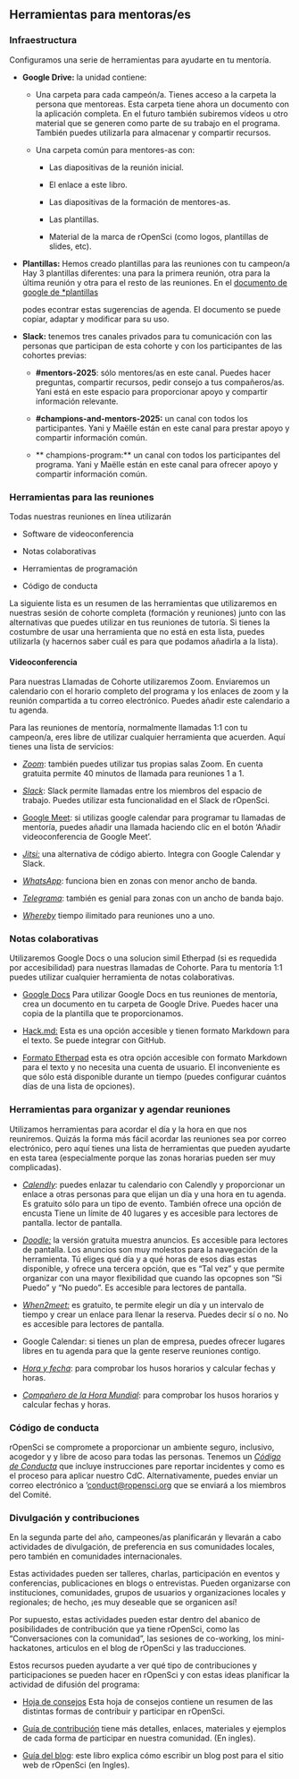 ## Herramientas para mentoras/es

### Infraestructura {#infrastructure}

Configuramos una serie de herramientas para ayudarte en tu mentoría.

- **Google Drive:** la unidad contiene:
  
  - Una carpeta para cada campeón/a. Tienes acceso a la carpeta la persona que mentoreas.
 Esta carpeta tiene ahora un documento con la aplicación completa. En el futuro también subiremos vídeos u otro material que se generen como parte de su trabajo en el programa.  También puedes utilizarla para almacenar y compartir recursos.
  
  - Una carpeta común para mentores-as con:
    
    - Las diapositivas de la reunión inicial.
    
    - El enlace a este libro.
    
    - Las diapositivas de la formación de mentores-as.
    
    - Las plantillas.
    
    - Material de la marca de rOpenSci (como logos, plantillas de slides, etc).

- **Plantillas:** Hemos creado plantillas para las reuniones con tu campeon/a
  Hay 3 plantillas diferentes: una para la primera reunión, otra para
  la última reunión y otra para el resto de las reuniones. En el [documento de google de *plantillas](https://docs.google.com/document/d/1VtNYfDNYRS7xAbs1Ajf2S5wsv3mOQ0BcTn93cXAv6sc/)
  
  podes econtrar estas sugerencias de agenda.  El documento se puede copiar, adaptar y modificar para su uso.

- **Slack:** tenemos tres canales privados para tu comunicación con
  las personas que participan de esta cohorte y con los participantes de las cohortes previas:
  
  - **\#mentors-2025**: sólo mentores/as en este canal. Puedes hacer
    preguntas, compartir recursos, pedir consejo a tus compañeros/as. Yani está en este espacio para
    proporcionar apoyo y compartir información relevante.
  
  - **\#champions-and-mentors-2025:** un canal con todos los participantes. Yani
    y Maëlle están en este canal para prestar apoyo y compartir
    información común.
  
  - ** champions-program:** un canal con todos los participantes del programa. Yani
    y Maëlle están en este canal para ofrecer apoyo y compartir
    información común.

### Herramientas para las reuniones {#meeting-tools}

Todas nuestras reuniones en línea utilizarán

- Software de videoconferencia

- Notas colaborativas

- Herramientas de programación

- Código de conducta

La siguiente lista es un resumen de las herramientas que utilizaremos en nuestras
sesión de cohorte completa (formación y reuniones) junto con las alternativas que
puedes utilizar en tus reuniones de tutoría. Si tienes la costumbre de usar una herramienta
que no está en esta lista, puedes utilizarla (y hacernos saber cuál es
para que podamos añadirla a la lista).

#### Videoconferencia {#videocalls}

Para nuestras Llamadas de Cohorte utilizaremos Zoom. Enviaremos un calendario con el
horario completo del programa y los enlaces de zoom y la reunión compartida
a tu correo electrónico. Puedes añadir este calendario a tu agenda.

Para las reuniones de mentoría, normalmente llamadas 1:1 con tu campeon/a, eres libre
de utilizar cualquier herramienta que acuerden. Aquí tienes una lista de servicios:

- [*Zoom*](http://zoom.us/): también puedes utilizar tus propias salas Zoom. En
  cuenta gratuita permite 40 minutos de llamada para reuniones 1 a 1.

- [*Slack*](https://slack.com/help/articles/216771908-Make-calls-in-Slack):
  Slack permite llamadas entre los miembros del espacio de trabajo. Puedes utilizar
  esta funcionalidad en el Slack de rOpenSci.

- [Google Meet](https://meet.google.com/landing): si utilizas google calendar para programar tu
  llamadas de mentoría, puedes añadir una llamada haciendo clic en el botón
  'Añadir videoconferencia de Google Meet'.

- [*Jitsi:*](http://meet.jit.si/) una alternativa de código abierto. Integra
  con Google Calendar y Slack.


- [*WhatsApp*](https://www.whatsapp.com/): funciona bien en zonas con menor 
  ancho de banda.

- [*Telegrama*](https://telegram.org/): también es genial para zonas con un ancho de banda bajo.
  

- [*Whereby*](https://whereby.com/) tiempo ilimitado para reuniones uno a uno.

### Notas colaborativas {#note-taking}

Utilizaremos Google Docs o una solucion simil Etherpad (si es requedida por accesibilidad) para nuestras llamadas de Cohorte. Para tu mentoría 1:1
puedes utilizar cualquier herramienta de notas colaborativas.

- [Google Docs](https://docs.google.com/) Para utilizar Google Docs en tus reuniones de mentoría,
  crea un documento en tu carpeta de Google Drive.
  Puedes hacer una copia de la plantilla que te proporcionamos.

- [Hack.md:](https://hackmd.io/) Esta es una opción accesible y tienen
  formato Markdown para el texto.
  Se puede integrar con GitHub.

- [Formato Etherpad](https://pad.riseup.net/) esta es otra opción accesible con formato Markdown para el texto y no necesita una cuenta de usuario.
  El inconveniente es que sólo está disponible durante un tiempo (puedes configurar cuántos días de una lista de opciones).

### Herramientas para organizar y agendar reuniones {#scheduling}

Utilizamos herramientas para acordar el día y la hora en que nos reuniremos.
Quizás la forma más fácil acordar las reuniones sea por correo electrónico,
pero aquí tienes una lista de herramientas que pueden ayudarte en esta tarea (especialmente porque las zonas horarias pueden ser muy complicadas).

- [*Calendly*](https://calendly.com/): puedes enlazar tu calendario con
  Calendly y proporcionar un enlace a otras personas para que elijan un día y una hora
  en tu agenda. Es gratuito sólo para un tipo de evento. También
  ofrece una opción de encusta Tiene un límite de 40 lugares y es accesible para lectores de pantalla.
  lector de pantalla.

- [*Doodle:*](https://doodle.com/) la versión gratuita muestra anuncios. Es
  accesible para lectores de pantalla. Los anuncios son muy molestos para la navegación de la herramienta.
  Tú eliges qué día y a qué horas de esos dias estas disponible,
  y ofrece una tercera opción, que es "Tal vez" y que permite organizar con una mayor flexibilidad que cuando las opcopnes son "Si Puedo" y "No puedo".
  Es accesible para lectores de pantalla.

- [*When2meet:*](https://www.when2meet.com/) es gratuito, te permite
  elegir un día y un intervalo de tiempo y crear un enlace para llenar la reserva.
  Puedes decir sí o no. No es accesible para lectores de pantalla.

- Google Calendar: si tienes un plan de empresa, puedes ofrecer lugares libres en
  tu agenda para que la gente reserve reuniones contigo.

- [*Hora y fecha*](http://timeanddate.com/): para comprobar los husos horarios
  y calcular fechas y horas.

- [*Compañero de la Hora Mundial*](https://www.worldtimebuddy.com): para comprobar los husos horarios
  y calcular fechas y horas.

### Código de conducta

rOpenSci se compromete a proporcionar un ambiente seguro, inclusivo, acogedor y
y libre de acoso para todas las personas. Tenemos un [*Código de
Conducta*](https://ropensci.org/code-of-conduct/) que incluye instrucciones
pare reportar incidentes y como es el proceso para aplicar nuestro CdC. Alternativamente, puedes
enviar un correo electrónico a '[conduct@ropensci.org](mailto:conduct@ropensci.org) que se enviará a los miembros del Comité.

### Divulgación y contribuciones

En la segunda parte del año, campeones/as planificarán y llevarán a cabo actividades de divulgación, de preferencia en sus comunidades locales, pero también en comunidades internacionales.

Estas actividades pueden ser talleres, charlas, participación en eventos y conferencias, publicaciones en blogs o entrevistas.  Pueden organizarse con instituciones, comunidades, grupos de usuarios y organizaciones locales y regionales; de hecho, ¡es muy deseable que se organicen así!

Por supuesto, estas actividades pueden estar dentro del abanico de posibilidades de contribución que ya tiene rOpenSci, como las "Conversaciones con la comunidad", las sesiones de co-working, los mini-hackatones, articulos en el blog de rOpenSci y las traducciones.

Estos recursos pueden ayudarte a ver qué tipo de contribuciones y participaciones se pueden hacer en rOpenSci y con estas ideas planificar la actividad de difusión del programa:

- [Hoja de consejos](https://ropensci.org/es/blog/2022/09/13/contributing-ropensci-es/) Esta hoja de consejos contiene un resumen de las distintas formas de contribuir y participar en rOpenSci.

- [Guía de contribución](https://contributing.ropensci.org/) tiene más detalles, enlaces, materiales y ejemplos de cada forma de participar en nuestra comunidad. (En ingles).

- [Guía del blog](https://blogguide.ropensci.org/): este libro explica cómo escribir un blog post para el sitio web de rOpenSci (en Ingles).


